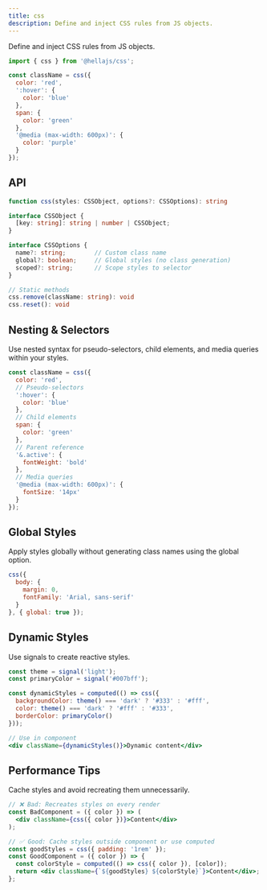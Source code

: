 ```yaml
---
title: css
description: Define and inject CSS rules from JS objects.
---
```


Define and inject CSS rules from JS objects.

```jsx
import { css } from '@hellajs/css';

const className = css({
  color: 'red',
  ':hover': {
    color: 'blue'
  },
  span: {
    color: 'green'
  },
  '@media (max-width: 600px)': {
    color: 'purple'
  }
});
```

## API

```typescript
function css(styles: CSSObject, options?: CSSOptions): string

interface CSSObject {
  [key: string]: string | number | CSSObject;
}

interface CSSOptions {
  name?: string;        // Custom class name
  global?: boolean;     // Global styles (no class generation)
  scoped?: string;      // Scope styles to selector
}

// Static methods
css.remove(className: string): void
css.reset(): void
```

## Nesting & Selectors

Use nested syntax for pseudo-selectors, child elements, and media queries within your styles.

```jsx
const className = css({
  color: 'red',
  // Pseudo-selectors
  ':hover': {
    color: 'blue'
  },
  // Child elements
  span: {
    color: 'green'
  },
  // Parent reference
  '&.active': {
    fontWeight: 'bold'
  },
  // Media queries
  '@media (max-width: 600px)': {
    fontSize: '14px'
  }
});
```

## Global Styles

Apply styles globally without generating class names using the global option.

```jsx
css({
  body: {
    margin: 0,
    fontFamily: 'Arial, sans-serif'
  }
}, { global: true });
```

## Dynamic Styles

Use signals to create reactive styles.

```jsx
const theme = signal('light');
const primaryColor = signal('#007bff');

const dynamicStyles = computed(() => css({
  backgroundColor: theme() === 'dark' ? '#333' : '#fff',
  color: theme() === 'dark' ? '#fff' : '#333',
  borderColor: primaryColor()
}));

// Use in component
<div className={dynamicStyles()}>Dynamic content</div>
```

## Performance Tips

Cache styles and avoid recreating them unnecessarily.

```jsx
// ❌ Bad: Recreates styles on every render
const BadComponent = ({ color }) => (
  <div className={css({ color })}>Content</div>
);

// ✅ Good: Cache styles outside component or use computed
const goodStyles = css({ padding: '1rem' });
const GoodComponent = ({ color }) => {
  const colorStyle = computed(() => css({ color }), [color]);
  return <div className={`${goodStyles} ${colorStyle}`}>Content</div>;
};
```